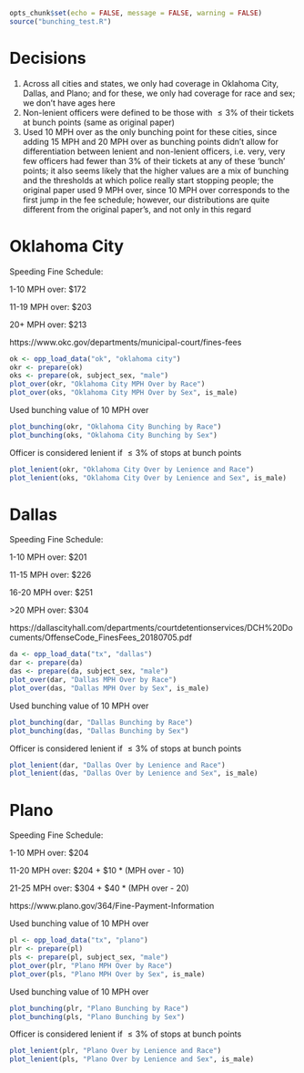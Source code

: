 ```r
opts_chunk$set(echo = FALSE, message = FALSE, warning = FALSE)
source("bunching_test.R")
```

# Decisions

1. Across all cities and states, we only had coverage in Oklahoma City, Dallas,
and Plano; and for these, we only had coverage for race and sex; we don't have
ages here
2. Non-lenient officers were defined to be those with $\le 3\%$ of their
tickets at bunch points (same as original paper)
3. Used 10 MPH over as the only bunching point for these cities, since adding
15 MPH and 20 MPH over as bunching points didn't allow for differentiation
between lenient and non-lenient officers, i.e. very, very few officers had
fewer than 3% of their tickets at any of these 'bunch' points; it also seems
likely that the higher values are a mix of bunching and the thresholds at which
police really start stopping people; the original paper used 9 MPH over, since
10 MPH over corresponds to the first jump in the fee schedule; however, our
distributions are quite different from the original paper's, and not only in
this regard

\newpage

# Oklahoma City

Speeding Fine Schedule: 

1-10 MPH over: \$172 

11-19 MPH over: \$203 

20+ MPH over: \$213 

https://www.okc.gov/departments/municipal-court/fines-fees 

```r
ok <- opp_load_data("ok", "oklahoma city")
okr <- prepare(ok)
oks <- prepare(ok, subject_sex, "male")
plot_over(okr, "Oklahoma City MPH Over by Race")
plot_over(oks, "Oklahoma City MPH Over by Sex", is_male)
```

\newpage

Used bunching value of 10 MPH over 

```r
plot_bunching(okr, "Oklahoma City Bunching by Race")
plot_bunching(oks, "Oklahoma City Bunching by Sex")
```

\newpage

Officer is considered lenient if $\le 3\%$ of stops at bunch points

```r
plot_lenient(okr, "Oklahoma City Over by Lenience and Race")
plot_lenient(oks, "Oklahoma City Over by Lenience and Sex", is_male)
```
\newpage

# Dallas

Speeding Fine Schedule: 

1-10 MPH over: \$201 

11-15 MPH over: \$226 

16-20 MPH over: \$251 

\>20 MPH over: \$304 

https://dallascityhall.com/departments/courtdetentionservices/DCH%20Documents/OffenseCode_FinesFees_20180705.pdf 

```r
da <- opp_load_data("tx", "dallas")
dar <- prepare(da)
das <- prepare(da, subject_sex, "male")
plot_over(dar, "Dallas MPH Over by Race")
plot_over(das, "Dallas MPH Over by Sex", is_male)
```

\newpage

Used bunching value of 10 MPH over 

```r
plot_bunching(dar, "Dallas Bunching by Race")
plot_bunching(das, "Dallas Bunching by Sex")
```

\newpage

Officer is considered lenient if $\le 3\%$ of stops at bunch points

```r
plot_lenient(dar, "Dallas Over by Lenience and Race")
plot_lenient(das, "Dallas Over by Lenience and Sex", is_male)
```

\newpage

# Plano

Speeding Fine Schedule: 

1-10 MPH over: \$204 

11-20 MPH over: \$204 + \$10 * (MPH over - 10) 

21-25 MPH over: \$304 + \$40 * (MPH over - 20) 

https://www.plano.gov/364/Fine-Payment-Information 

Used bunching value of 10 MPH over 

```r
pl <- opp_load_data("tx", "plano")
plr <- prepare(pl)
pls <- prepare(pl, subject_sex, "male")
plot_over(plr, "Plano MPH Over by Race")
plot_over(pls, "Plano MPH Over by Sex", is_male)
```

\newpage

Used bunching value of 10 MPH over 

```r
plot_bunching(plr, "Plano Bunching by Race")
plot_bunching(pls, "Plano Bunching by Sex")
```

\newpage

Officer is considered lenient if $\le 3\%$ of stops at bunch points

```r
plot_lenient(plr, "Plano Over by Lenience and Race")
plot_lenient(pls, "Plano Over by Lenience and Sex", is_male)
```
